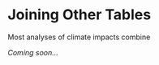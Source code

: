 # Joining Other Tables

Most analyses of climate impacts combine 



<p style="font-style:italic;">Coming soon...</p>

<!------------------------

do something with CalEnviro Screen

or school districts (which you can get from tigris)


Joining values back to locations
file:///D:/GitHub/cal-adapt/caladaptr-res/docs/workshops/caladaptr_intro_dec20/nb3.nb.html
------->


